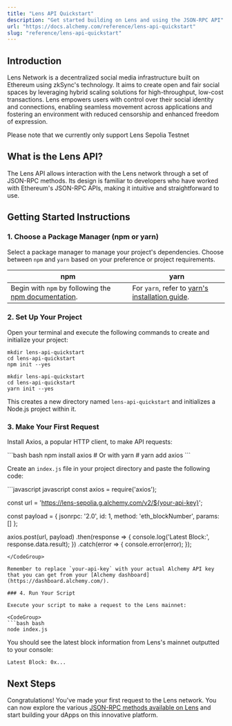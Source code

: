 ```yaml
---
title: "Lens API Quickstart"
description: "Get started building on Lens and using the JSON-RPC API"
url: "https://docs.alchemy.com/reference/lens-api-quickstart"
slug: "reference/lens-api-quickstart"
---
```


## Introduction

Lens Network is a decentralized social media infrastructure built on Ethereum using zkSync's technology. It aims to create open and fair social spaces by leveraging hybrid scaling solutions for high-throughput, low-cost transactions. Lens empowers users with control over their social identity and connections, enabling seamless movement across applications and fostering an environment with reduced censorship and enhanced freedom of expression.

<Info>
  Please note that we currently only support Lens Sepolia Testnet
</Info>

## What is the Lens API?

The Lens API allows interaction with the Lens network through a set of JSON-RPC methods. Its design is familiar to developers who have worked with Ethereum's JSON-RPC APIs, making it intuitive and straightforward to use.

## Getting Started Instructions

### 1. Choose a Package Manager (npm or yarn)

Select a package manager to manage your project's dependencies. Choose between `npm` and `yarn` based on your preference or project requirements.

| npm                                                                                                                       | yarn                                                                                                |
| ------------------------------------------------------------------------------------------------------------------------- | --------------------------------------------------------------------------------------------------- |
| Begin with `npm` by following the [npm documentation](https://docs.npmjs.com/downloading-and-installing-node-js-and-npm). | For `yarn`, refer to [yarn's installation guide](https://classic.yarnpkg.com/lang/en/docs/install). |

### 2. Set Up Your Project

Open your terminal and execute the following commands to create and initialize your project:

```shell
mkdir lens-api-quickstart
cd lens-api-quickstart
npm init --yes
```

```shell
mkdir lens-api-quickstart
cd lens-api-quickstart
yarn init --yes
```

This creates a new directory named `lens-api-quickstart` and initializes a Node.js project within it.

### 3. Make Your First Request

Install Axios, a popular HTTP client, to make API requests:

<CodeGroup>
  ```bash bash
  npm install axios
  # Or with yarn
  # yarn add axios
  ```
</CodeGroup>

Create an `index.js` file in your project directory and paste the following code:

<CodeGroup>
  ```javascript javascript
  const axios = require('axios');

  const url = 'https://lens-sepolia.g.alchemy.com/v2/${your-api-key}';

  const payload = {
    jsonrpc: '2.0',
    id: 1,
    method: 'eth_blockNumber',
    params: []
  };

  axios.post(url, payload)
    .then(response => {
      console.log('Latest Block:', response.data.result);
    })
    .catch(error => {
      console.error(error);
    });
  ```
</CodeGroup>

Remember to replace `your-api-key` with your actual Alchemy API key that you can get from your [Alchemy dashboard](https://dashboard.alchemy.com/).

### 4. Run Your Script

Execute your script to make a request to the Lens mainnet:

<CodeGroup>
  ```bash bash
  node index.js
  ```
</CodeGroup>

You should see the latest block information from Lens's mainnet outputted to your console:

```shell
Latest Block: 0x...
```

## Next Steps

Congratulations! You've made your first request to the Lens network. You can now explore the various [JSON-RPC methods available on Lens](/reference/lens-api-endpoints) and start building your dApps on this innovative platform.
